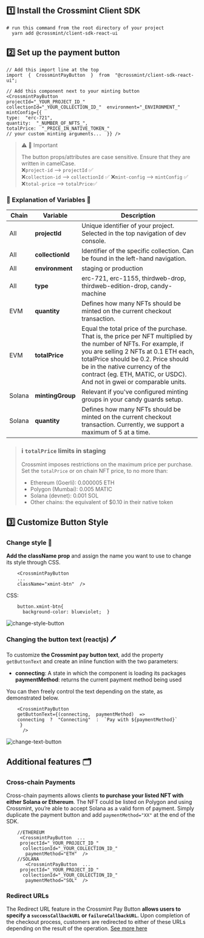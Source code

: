 ## 1️⃣ Install the Crossmint Client SDK

```
# run this command from the root directory of your project
  yarn add @crossmint/client-sdk-react-ui
```

## 2️⃣ Set up the payment button

```
// Add this import line at the top
import  {  CrossmintPayButton  }  from  "@crossmint/client-sdk-react-ui";

// Add this component next to your minting button
<CrossmintPayButton
projectId="_YOUR_PROJECT_ID_"
collectionId="_YOUR_COLLECTION_ID_"  environment="_ENVIRONMENT_"
mintConfig={{
type:  "erc-721",
quantity:  "_NUMBER_OF_NFTS_",
totalPrice:  "_PRICE_IN_NATIVE_TOKEN_"
// your custom minting arguments...  }} />
```

> ⚠️ 🚨 Important
>
> The button props/attributes are case sensitive. Ensure that they are written in camelCase.  
> ❌`project-id` --> `projectId` ✅  
>  ❌`collection-id` --> `collectionId` ✅
> ❌`mint-config` --> `mintConfig` ✅  
> ❌`total-price` --> `totalPrice`✅

### 🔅 Explanation of Variables 🔅

| Chain  | Variable         | Description                                                                                                                                                                                                                                                                                                  |
| ------ | ---------------- | ------------------------------------------------------------------------------------------------------------------------------------------------------------------------------------------------------------------------------------------------------------------------------------------------------------ |
| All    | **projectId**    | Unique identifier of your project. Selected in the top navigation of dev console.                                                                                                                                                                                                                            |
| All    | **collectionId** | Identifier of the specific collection. Can be found in the left-hand navigation.                                                                                                                                                                                                                             |
| All    | **environment**  | staging or production                                                                                                                                                                                                                                                                                        |
| All    | **type**         | erc-721, erc-1155, thirdweb-drop, thirdweb-edition-drop, candy-machine                                                                                                                                                                                                                                       |
| EVM    | **quantity**     | Defines how many NFTs should be minted on the current checkout transaction.                                                                                                                                                                                                                                  |
| EVM    | **totalPrice**   | Equal the total price of the purchase. That is, the price per NFT multiplied by the number of NFTs. For example, if you are selling 2 NFTs at 0.1 ETH each, totalPrice should be 0.2. Price should be in the native currency of the contract (eg. ETH, MATIC, or USDC). And not in gwei or comparable units. |
| Solana | **mintingGroup** | Relevant if you've configured minting groups in your candy guards setup.                                                                                                                                                                                                                                     |
| Solana | **quantity**     | Defines how many NFTs should be minted on the current checkout transaction. Currently, we support a maximum of 5 at a time.                                                                                                                                                                                  |

> ### ℹ️ `totalPrice` limits in staging
>
> Crossmint imposes restrictions on the maximum price per purchase. Set the `totalPrice` or on chain NFT price, to no
> more than:
>
> - Ethereum (Goerli): 0.000005 ETH
> - Polygon (Mumbai): 0.005 MATIC
> - Solana (devnet): 0.001 SOL
> - Other chains: the equivalent of $0.10 in their native token

## 3️⃣ Customize Button Style

### Change style 🎨

**Add the className prop** and assign the name you want to use to change its style through CSS.

```
    <CrossmintPayButton
    ...
    className="xmint-btn"  />
```

CSS:

```
    button.xmint-btn{
      background-color: blueviolet;  }
```

![change-style-button](../../.images/crossmint/style-crossmint.png)

### Changing the button text (reactjs) 🖊️

To customize **the Crossmint pay button text**, add the property `getButtonText` and create an inline function with the two parameters:

- **connecting**: A state in which the component is loading its packages  
  **paymentMethod**: returns the current payment method being used

You can then freely control the text depending on the state, as demonstrated below.

```
    <CrossmintPayButton
    getButtonText={(connecting,  paymentMethod)  =>
    connecting  ?  "Connecting"  :  `Pay with ${paymentMethod}`
     }
      />
```

![change-text-button](../../.images/crossmint/text-crossmint.png)

## Additional features 🗂️

### Cross-chain Payments

Cross-chain payments allows clients **to purchase your listed NFT with either Solana or Ethereum**. The NFT could be listed on Polygon and using Crossmint, you’re able to accept Solana as a valid form of payment. Simply duplicate the payment button and add `paymentMethod="XX"` at the end of the SDK.

```
    //ETHEREUM
     <CrossmintPayButton  ...
     projectId="_YOUR_PROJECT_ID_"
      collectionId="_YOUR_COLLECTION_ID_"
       paymentMethod="ETH"  />
    //SOLANA
       <CrossmintPayButton  ...
     projectId="_YOUR_PROJECT_ID_"
      collectionId="_YOUR_COLLECTION_ID_"
       paymentMethod="SOL"  />
```

### Redirect URLs

The Redirect URL feature in the Crossmint Pay Button **allows users to specify a `successCallbackURL` or `failureCallbackURL`.** Upon completion of the checkout process, customers are redirected to either of these URLs depending on the result of the operation.
[See more here](https://docs.crossmint.com/docs/redirect-url#overview)
